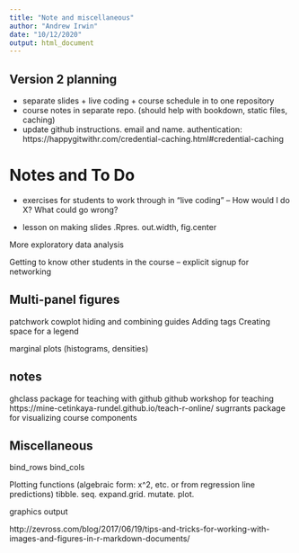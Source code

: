 ```yaml
---
title: "Note and miscellaneous"
author: "Andrew Irwin"
date: "10/12/2020"
output: html_document
---
```


## Version 2 planning

* separate slides + live coding + course schedule in to one repository
* course notes in separate repo. (should help with bookdown, static files, caching)
* update github instructions. email and name. authentication: https://happygitwithr.com/credential-caching.html#credential-caching

# Notes and To Do

- exercises for students to work through in "live coding" -- How would I do X? What could go wrong?

- lesson on making slides .Rpres. out.width, fig.center

More exploratory data analysis

Getting to know other students in the course -- explicit signup for networking



## Multi-panel figures 

patchwork 
cowplot
hiding and combining guides
Adding tags
Creating space for a legend

marginal plots (histograms, densities)

## notes

ghclass package for teaching with github
github workshop for teaching https://mine-cetinkaya-rundel.github.io/teach-r-online/
sugrrants package for visualizing course components

## Miscellaneous


bind_rows
bind_cols


Plotting functions (algebraic form: x^2, etc. or from regression line predictions)
tibble. seq. expand.grid. mutate. plot.



graphics output

http://zevross.com/blog/2017/06/19/tips-and-tricks-for-working-with-images-and-figures-in-r-markdown-documents/
